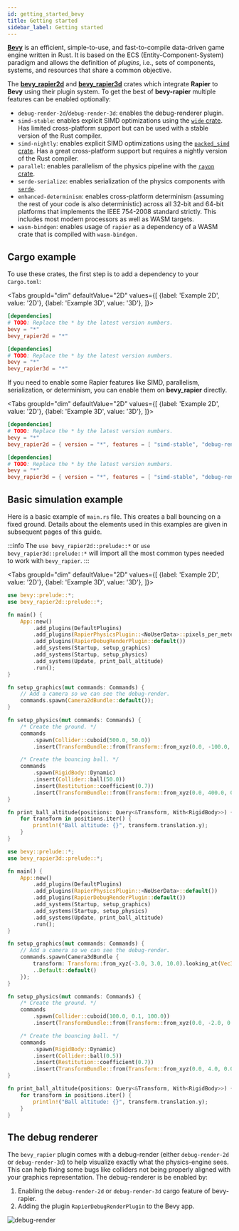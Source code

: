 ```yaml
---
id: getting_started_bevy
title: Getting started
sidebar_label: Getting started
---
```



[**Bevy**](https://bevyengine.org) is an efficient, simple-to-use, and fast-to-compile data-driven game engine written
in Rust. It is based on the ECS (Entity-Component-System) paradigm and allows the definition of _plugins_, i.e., sets
of components, systems, and resources that share a common objective.

The [**bevy_rapier2d**](https://crates.io/crates/bevy_rapier2d) and [**bevy_rapier3d**](https://crates.io/crates/bevy_rapier3d)
crates which integrate **Rapier** to **Bevy** using their plugin system.
To get the best of **bevy-rapier** multiple features can be enabled optionally:
- `debug-render-2d`/`debug-render-3d`: enables the debug-renderer plugin.
- `simd-stable`: enables explicit SIMD optimizations using the [`wide` crate](https://crates.io/crates/wide).
  Has limited cross-platform support but can be used with a stable version of the Rust compiler.
- `simd-nightly`: enables explicit SIMD optimizations using the [`packed_simd` crate](https://crates.io/crates/packed_simd).
  Has a great cross-platform support but requires a nightly version of the Rust compiler.
- `parallel`: enables parallelism of the physics pipeline with the [`rayon` crate](https://crates.io/crates/rayon).
- `serde-serialize`: enables serialization of the physics components with [`serde`](https://github.com/serde-rs/serde).
- `enhanced-determinism`: enables cross-platform determinism (assuming the rest of your code is also deterministic)
  across all 32-bit and 64-bit platforms that implements the IEEE 754-2008 standard strictly. This includes most modern
  processors as well as WASM targets.
- `wasm-bindgen`: enables usage of `rapier` as a dependency of a WASM crate that is compiled with `wasm-bindgen`.


## Cargo example
To use these crates, the first step is to add a dependency to your `Cargo.toml`:

<Tabs
groupId="dim"
defaultValue="2D"
values={[
{label: 'Example 2D', value: '2D'},
{label: 'Example 3D', value: '3D'},
]}>
<TabItem value="2D">

```toml
[dependencies]
# TODO: Replace the * by the latest version numbers.
bevy = "*"
bevy_rapier2d = "*"
```

  </TabItem>
  <TabItem value="3D">

```toml
[dependencies]
# TODO: Replace the * by the latest version numbers.
bevy = "*"
bevy_rapier3d = "*"
```

  </TabItem>
</Tabs>

If you need to enable some Rapier features like SIMD, parallelism, serialization, or determinism, you can enable them on
**bevy_rapier** directly.


<Tabs
groupId="dim"
defaultValue="2D"
values={[
{label: 'Example 2D', value: '2D'},
{label: 'Example 3D', value: '3D'},
]}>
<TabItem value="2D">

```toml
[dependencies]
# TODO: Replace the * by the latest version numbers.
bevy = "*"
bevy_rapier2d = { version = "*", features = [ "simd-stable", "debug-render-2d" ] }
```

  </TabItem>
  <TabItem value="3D">

```toml
[dependencies]
# TODO: Replace the * by the latest version numbers.
bevy = "*"
bevy_rapier3d = { version = "*", features = [ "simd-stable", "debug-render-3d" ] }
```

  </TabItem>
</Tabs>


## Basic simulation example

Here is a basic example of `main.rs` file. This creates a ball bouncing on a fixed ground. Details about the
elements used in this examples are given in subsequent pages of this guide.

:::info
The `use bevy_rapier2d::prelude::*` or `use bevy_rapier3d::prelude::*` will import all the most common types
needed to work with `bevy_rapier`.
:::

<Tabs
groupId="dim"
defaultValue="2D"
values={[
{label: 'Example 2D', value: '2D'},
{label: 'Example 3D', value: '3D'},
]}>
<TabItem value="2D">

```rust
use bevy::prelude::*;
use bevy_rapier2d::prelude::*;

fn main() {
    App::new()
        .add_plugins(DefaultPlugins)
        .add_plugins(RapierPhysicsPlugin::<NoUserData>::pixels_per_meter(100.0))
        .add_plugins(RapierDebugRenderPlugin::default())
        .add_systems(Startup, setup_graphics)
        .add_systems(Startup, setup_physics)
        .add_systems(Update, print_ball_altitude)
        .run();
}

fn setup_graphics(mut commands: Commands) {
    // Add a camera so we can see the debug-render.
    commands.spawn(Camera2dBundle::default());
}

fn setup_physics(mut commands: Commands) {
    /* Create the ground. */
    commands
        .spawn(Collider::cuboid(500.0, 50.0))
        .insert(TransformBundle::from(Transform::from_xyz(0.0, -100.0, 0.0)));

    /* Create the bouncing ball. */
    commands
        .spawn(RigidBody::Dynamic)
        .insert(Collider::ball(50.0))
        .insert(Restitution::coefficient(0.7))
        .insert(TransformBundle::from(Transform::from_xyz(0.0, 400.0, 0.0)));
}

fn print_ball_altitude(positions: Query<&Transform, With<RigidBody>>) {
    for transform in positions.iter() {
        println!("Ball altitude: {}", transform.translation.y);
    }
}

```

  </TabItem>
  <TabItem value="3D">

```rust
use bevy::prelude::*;
use bevy_rapier3d::prelude::*;

fn main() {
    App::new()
        .add_plugins(DefaultPlugins)
        .add_plugins(RapierPhysicsPlugin::<NoUserData>::default())
        .add_plugins(RapierDebugRenderPlugin::default())
        .add_systems(Startup, setup_graphics)
        .add_systems(Startup, setup_physics)
        .add_systems(Update, print_ball_altitude)
        .run();
}

fn setup_graphics(mut commands: Commands) {
    // Add a camera so we can see the debug-render.
    commands.spawn(Camera3dBundle {
        transform: Transform::from_xyz(-3.0, 3.0, 10.0).looking_at(Vec3::ZERO, Vec3::Y),
        ..Default::default()
    });
}

fn setup_physics(mut commands: Commands) {
    /* Create the ground. */
    commands
        .spawn(Collider::cuboid(100.0, 0.1, 100.0))
        .insert(TransformBundle::from(Transform::from_xyz(0.0, -2.0, 0.0)));

    /* Create the bouncing ball. */
    commands
        .spawn(RigidBody::Dynamic)
        .insert(Collider::ball(0.5))
        .insert(Restitution::coefficient(0.7))
        .insert(TransformBundle::from(Transform::from_xyz(0.0, 4.0, 0.0)));
}

fn print_ball_altitude(positions: Query<&Transform, With<RigidBody>>) {
    for transform in positions.iter() {
        println!("Ball altitude: {}", transform.translation.y);
    }
}
```

  </TabItem>
</Tabs>


## The debug renderer
The `bevy_rapier` plugin comes with a debug-render (either `debug-render-2d` or `debug-render-3d`) to help visualize exactly what the physics-engine sees. This
can help fixing some bugs like colliders not being properly aligned with your graphics representation.
The debug-renderer is be enabled by:
1. Enabling the `debug-render-2d` or `debug-render-3d` cargo feature of bevy-rapier.
2. Adding the plugin `RapierDebugRenderPlugin` to the Bevy app.

![debug-render](/img/rapier_debug_render.png)

